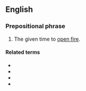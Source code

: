 ==English==

===Prepositional phrase===
{{en-PP}}

# The given time to [[open fire]].

====Related terms====
* {{l|en|mark}}
* {{l|en|on the mark}}
* {{l|en|miss the mark}}
* {{l|en|mark ten}}
